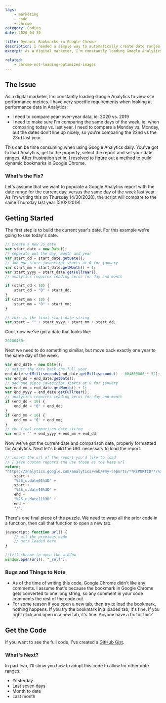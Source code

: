 ```yaml
---
tags:
    - marketing
    - code
    - chrome
category: Coding
date: 2020-04-30

title: Dynamic Bookmarks in Google Chrome
description: I needed a simple way to automatically create date ranges for bookmarks in Google Chrome
excerpt: As a digital marketer, I'm constantly loading Google Analytics to view site performance metrics. I have a couple very specific requirements when looking at performance data in Analytics. I need to compare year-over-year data (2020 vs. 2019) and it needs to compare the same day of the week (Monday vs Monday).

related:
    - chrome-not-loading-optimized-images
---
```


## The Issue

As a digital marketer, I'm constantly loading Google Analytics to view site performance metrics. I have very specific requirements when looking at performance data in Analytics:

-   I need to compare year-over-year data, ie: 2020 vs. 2019
-   I need to make sure I'm comparing the same days of the week, ie: when comparing today vs. last year, I need to compare a Monday vs. Monday, but the dates don't line up nicely, so you're comparing the 22nd vs the 23rd last year.

This can be time consuming when using Google Analytics daily. You've got to load Analytics, get to the property, select the report and set your date ranges. After frustration set in, I resolved to figure out a method to build dynamic bookmarks in Google Chrome.

### What's the Fix?

Let's assume that we want to populate a Google Analytics report with the date range for the current day, versus the same day of the week last year. As I'm writing this on Thursday (4/30/2020), the script will compare to the same Thursday last year (5/02/2019).

## Getting Started

The first step is to build the current year's date. For this example we're going to use today's date.

```js
// create a new JS date
var start_date = new Date();
// seperate out the day, month and year
var start_dd = start_date.getDate();
// add one since javascript starts at 0 for january
var start_mm = start_date.getMonth() + 1;
var start_yyyy = start_date.getFullYear();
// analytics requires leading zeros for day and month

if (start_dd < 10) {
    start_dd = "0" + start_dd;
}
if (start_mm < 10) {
    start_mm = "0" + start_mm;
}

// this is the final start date string
var start = "" + start_yyyy + start_mm + start_dd;
```

Cool, now we've got a date that looks like:

```js
20200430;
```

Next we need to do something similiar, but move back exactly one year to the same day of the week.

```js
var end_date = new Date();
// adjust the date back one full year
end_date.setMilliseconds(end_date.getMilliseconds() - 604800000 * 52);
var end_dd = end_date.getDate();
// add one since javascript starts at 0 for january
var end_mm = end_date.getMonth() + 1;
var end_yyyy = end_date.getFullYear();
// analytics requires leading zeros for day and month
if (end_dd < 10) {
    end_dd = "0" + end_dd;
}
if (end_mm < 10) {
    end_mm = "0" + end_mm;
}
// the final comparison date string
var end = "" + end_yyyy + end_mm + end_dd;
```

Now we've got the current date and comparison date, properly formattted for Analytics. Next let's build the URL necessary to load the report.

```js
// insert the url of the report you'd like to load
// I save custom reports and use those as the base url
return;
"https://analytics.google.com/analytics/web/#my-reports/**REPORTID**/%3F_u.date00%3D" +
    start +
    "%26_u.date01%3D" +
    start +
    "%26_u.date10%3D" +
    end +
    "%26_u.date11%3D" +
    end +
    "/";
```

There's one final piece of the puzzle. We need to wrap all the prior code in a function, then call that function to open a new tab.

```js
javascript: function url() {
    // all the previous code
    // gets loaded here
}

//tell chrome to open the window
window.open(url(), "_self");
```

### Bugs and Things to Note

-   As of the time of writing this code, Google Chrome didn't like any comments. I assume that's because the bookmark in Google Chrome gets converted to one long string, so any comment in your code comments the rest of the code out.
-   For some reason if you open a new tab, then try to load the bookmark, nothing happens. If you try the bookmark in a loaded tab, it's fine. If you right click and open in a new tab, it's fine. Anyone have a fix for this?

## Get the Code

If you want to see the full code, I've created a [GitHub Gist](https://gist.github.com/tusamni/1007292a8566ac5a7f7268626ee5f8ae).

### What's Next?

In part two, I'll show you how to adopt this code to allow for other date ranges:

-   Yesterday
-   Last seven days
-   Month to date
-   Last month
